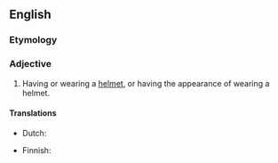 ==English==

===Etymology===
{{suffix|en|helmet|ed}}

===Adjective===
{{en-adj|-}}

# Having or wearing a [[helmet]], or having the appearance of wearing a helmet.

====Translations====
{{trans-top|wearing a helmet}}
* Dutch: {{t+|nl|gehelmd}}
{{trans-mid}}
* Finnish: {{t|fi|kypäräpäinen}}
{{trans-bottom}}